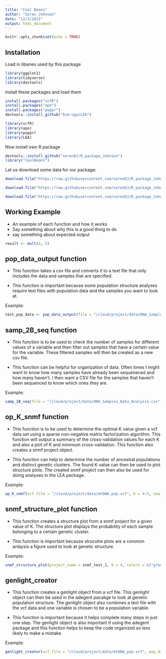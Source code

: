 ```yaml
---
title: "Cool Beans"
author: "Soren Johnson"
date: "12/2/2021"
output: html_document
---
```


```r
knitr::opts_chunk$set(echo = TRUE)
```

## Installation

Load in libaries used by this package
```r
library(ggplot2)
library(tidyverse)
library(devtools)
```

Install these packages and load them
```r
install.packages("vcfR")
install.packages("ape")
install.packages("poppr")
devtools::install_github("bcm-uga/LEA")

```

```r
library(vcfR)
library(ape)
library(poppr)
library(LEA)
```

Now install own R package

```r
devtools::install_github("sorenDJ/R_package_Johnson")
library("CoolBeans")

```

Let us download some data for our package:

```r
download.file("https://raw.githubusercontent.com/sorenDJ/R_package_Johnson/master/data/DNA_Samples_Data_Analysis.csv", destfile = "/cloud/project/data/DNA_Samples_Data_Analysis.csv")

download.file("https://raw.githubusercontent.com/sorenDJ/R_package_Johnson/master/data/mtDNA_samples_data.txt", destfile = "/cloud/project/data/mtDNA_samples_data.txt")

download.file("https://raw.githubusercontent.com/sorenDJ/R_package_Johnson/master/data/mtDNA_pop.vcf", destfile = "/cloud/project/data/mtDNA_pop.vcf")
```

## Working Example

+ An example of each function and how it works
+ Say something about why this is a good thing to do
+ say something about expected output

```r
result <- mult(4, 5)
```

## pop_data_output function

+ This function takes a csv file and converts it to a text file that only includes the data and samples that are specified.

+ This function is important because some population structure analyses require text files with population data and the samples you want to look at.

Example:
```r
test_pop_data <- pop_data_output(file = "/cloud/project/data/DNA_Samples_Data_Analysis.csv", columns = c(SJ_number, Species, sub_species), sample_col = SJ_number, samples = c("AR01", "AR02", "AR03"), NA_values = c("", "na"), output_file = "/cloud/project/test_pop_data.txt")
```

## samp_2B_seq function

+ This function is to be used to check the number of samples for different values of a variable and then filter out samples that have a certain value for the variable. These filtered samples will then be created as a new csv file. 

+ This function can be helpful for organization of data. Often times I might want to know how many samples have already been sequeneced and how many haven't. I then want a CSV file for the samples that haven't been sequenced to know which ones they are.

Example:
```r
samp_2B_seq(file = "/cloud/project/data/DNA_Samples_Data_Analysis.csv", na_values = c("", "na"), col2count = strange_topology, output_csv = "/cloud/project/test_output.csv", filter = c("yes", NA))
```

## op_K_snmf function

+ This function is to be used to determine the optimal K value given a vcf data set using a sparse non-negative matrix factorization algorithm. This function will output a summary of the cross-validation values for each K and also a plot of K and minimum cross-validation. This function also creates a snmf project object.

+ This function can help to determine the number of ancestral populations and distinct genetic clusters. The found K value can then be used to plot structure plots. The created snmf project can then also be used for doing analyses in the LEA package.

Example:
```r
op_K_snmf(vcf_file = "/cloud/project/data/mtDNA_pop.vcf", K = 4:5, new_name = "/cloud/project/test_1.geno", repetitions = 2, project_name = "snmf_test_1")
```

## snmf_structure_plot function

+ This function creates a structure plot from a snmf project for a given value of K. The structure plot displays the probability of each sample belonging to a certain genetic cluster.

+ This function is important because strucutre plots are a common anlaysis a figure used to look at genetic structure.

Example:
```r
snmf_structure_plot(project_name = snmf_test_1, K = 4, colors = c("green", "blue", "purple", "red"))
```

## genlight_creator

+ This function creates a genlight object from a vcf file. This genlight object can then be used in the adegent pacakge to look at genetic population structure. The genlight object also combines a text file with the vcf data and one variable is chosen to be a population variable.

+ This function is important because it helps complete many steps in just one step. The genlight object is also important if using the adegent package and this function helps to keep the code organized so less likely to make a mistake.

Example:
```r
genlight_creator(vcf_file = "/cloud/project/data/mtDNA_pop.vcf", pop_data = "/cloud/project/data/mtDNA_samples_data.txt", genlight_name = "gl.test", pop_col = sub_species)
```

